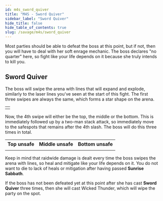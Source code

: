 ```yaml
---
id: m4s_sword_quiver
title: "M4S - Sword Quiver"
sidebar_label: "Sword Quiver"
hide_title: false
hide_table_of_contents: true
slug: /savage/m4s/sword_quiver
---
```


Most parties should be able to defeat the boss at this point, but if not, then you will have to deal with her soft enrage mechanic. The boss declares "no quarter" here, so fight like your life depends on it because she truly intends to kill you.

## Sword Quiver

The boss will swipe the arena with lines that will expand and explode, similarly to the laser lines you've seen at the start of this fight. The first three swipes are always the same, which forms a star shape on the arena. 

<table width='50%'>
    <tr>
        <td><KittenAsset path='m4s/sword_quiver_neutral.png' /></td>
    </tr>
</table>

Now, the 4th swipe will either be the top, the middle or the bottom. This is immediately followed up by a two-man stack attack, so immediately move to the safespots that remains after the 4th slash. The boss will do this three times in total.

<table>
    <tr>
        <th>Top unsafe</th>
        <th>Middle unsafe</th>
        <th>Bottom unsafe</th>
    </tr>
    <tr>
        <td><KittenAsset path='m4s/sword_quiver_top.png' /></td>
        <td><KittenAsset path='m4s/sword_quiver_middle.png' /></td>
        <td><KittenAsset path='m4s/sword_quiver_bottom.png' /></td>
    </tr>
</table>

Keep in mind that raidwide damage is dealt every time the boss swipes the arena with lines, so heal and mitigate like your life depends on it. You do not want to die to lack of heals or mitigation after having passed <strong>Sunrise Sabbath</strong>.

<KittenAsset path='m4s/sword_quiver_example.gif' />

If the boss has not been defeated yet at this point after she has cast <strong>Sword Quiver</strong> three times, then she will cast <Enrage>Wicked Thunder</Enrage>, which will wipe the party on the spot.